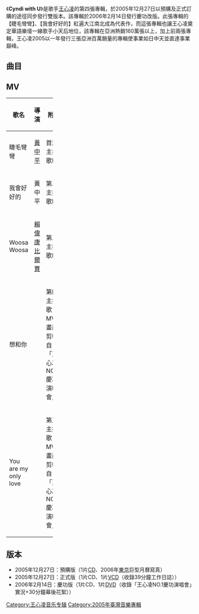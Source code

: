 {{多個問題|
{{Unreferenced|time=2012-06-12T05:47:07+00:00 }}
{{Expand|time=2012-07-15T03:30:55+00:00 }}
}}
{{Infobox Album | <!-- See Wikipedia:WikiProject_Albums --> 
| Name =  Cyndi with U
| Type = 專輯 
| Artist = [[王心凌|王心凌]] 
| Cover =  Cyndi with U (正式版CD+VCD).jpg
| Background = 
| Released = 2005年12月27日
| Format = [[CD|CD]]
| Recorded = 
| Genre = [[華語流行音樂|華語流行音樂]]、[[舞蹈流行音樂|舞蹈流行音樂]]
| Length = 38:50
| Label = [[愛貝克思|愛貝克思]]
| Producer = 
| Reviews = 
| Last album = [[閃耀2005|閃耀2005 新歌+節奏精選]]<br/>（2005年）
| This album =  '''Cyndi with U''' <br/>（2005年）
| Next album = [[Magic_Cyndi|Magic Cyndi]] <br/>（2007年）
| Misc = {{Extra album cover
| Upper caption = 其它封面
| Type = 專輯
| Cover = Cyndi with U (預購版).JPG
| Lower caption = 預購版}}
{{Extra album cover 2
| Upper caption = 其它封面
| Type = 專輯
| Cover = Cyndi with U (慶功版 CD+DVD).jpg
| Lower caption = 慶功版 (CD+DVD)}}
}}

《'''Cyndi with U'''》是歌手[[王心凌|王心凌]]的第四張專輯，於2005年12月27日以預購及正式訂購的途徑同步發行雙版本。該專輯於2006年2月14日發行慶功改版。此張專輯的【睫毛彎彎】、【我會好好的】紅遍大江南北成為代表作，而這張專輯也讓王心凌奠定華語樂壇一線歌手小天后地位，該專輯在亞洲熱銷160萬張以上，加上前兩張專輯，王心凌2005以一年發行三張亞洲百萬銷量的專輯使事業如日中天並直達事業巔峰。

==曲目==
{{Tracklist
| headline = 
| font_size = 100%
| total_length = 38:50

| title1 = 睫毛彎彎
| note1 = 
| longnote1 = '''第一主打'''
| music1 = [[曹格|曹格]]
| lyrics1 = [[嚴云農|嚴云農]]<br />[[姚小民|姚小民]]<br />[[陳思宇|陳思宇]]
| arranger1 = [[呂紹淳|呂紹淳]]<br />[[陳歆儒|陳歆儒]]
| producer1 = [[小螞蟻|小螞蟻]]
| length1 = 4:02

| title2 = 打起精神來
| note2 = 
| longnote2 = 原曲為竹內瑪莉亞〈打起精神〉
| music2 = [[竹內瑪莉亞|竹內瑪莉亞]]
| lyrics2 = 陳思宇
| arranger2 = [[Terence_Teo|Terence Teo]]
| producer2 = 陳思宇
| length2 = 4:09

| title3 = 我會好好的
| note3 = 
| longnote3 = '''第二主打'''
| music3 = [[伍佰|伍佰]]
| lyrics3 = 伍佰
| arranger3 = 涂惠源
| producer3 = 小螞蟻
| length3 = 4:28

| title4 = Woosa Woosa
| note4 = 
| longnote4 = '''第三主打'''<br />原曲為[[中國娃娃_(組合)|中國娃娃]]、Katreeya English、芽芽茵、Jennifer Politanont〈HULA HULA〉
| music4 = [[Almost-Blind_Romy|Almost-Blind Romy]]
| lyrics4 = [[談曉珍|談曉珍]]
| arranger4 = 呂紹淳
| producer4 = 小螞蟻
| length4 = 3:15

| title5 = 手錶
| note5 = 
| longnote5 = 
| music5 = [[林俊傑|林俊傑]]
| lyrics5 = [[李念和|李念和]]
| arranger5 = Terence Teo
| producer5 = 陳思宇
| length5 = 3:46

| title6 = 想和你
| note6 = 
| longnote6 = '''第四主打'''
| music6 = [[饒善強|饒善強]]
| lyrics6 = [[潘沁珈|潘沁珈]]<br />[[鍾礽依|鍾礽依]]
| arranger6 = 呂紹淳<br />[[蔡庭貴|蔡庭貴]]
| producer6 = 小螞蟻
| length6 = 3:44

| title7 = You are my only love
| note7 = 
| longnote7 = '''第五主打'''
| music7 = [[郭逸凡|郭逸凡]]
| lyrics7 = [[胡如虹|胡如虹]]<br />郭逸凡
| arranger7 = Terence Teo
| producer7 = 小螞蟻
| length7 = 3:53

| title8 = 太陽萬歲
| note8 = 
| longnote8 = 原曲為NAOMI YOSHIMURA〈太陽的公園〉
| music8 = {{link-ja|NAOMI YOSHIMURA|NAOMI YOSHIMURA}}
| lyrics8 = [[姜憶萱|姜憶萱]]<br />[[徐世珍|徐世珍]]
| arranger8 = [[呂聖斐|呂聖斐]]
| producer8 = [[彭莒欣|彭莒欣]]
| length8 = 3:41

| title9 = 丟銅板
| note9 = 
| longnote9 = 
| music9 = [[曹軒賓|曹軒賓]]
| lyrics9 = 嚴云農
| arranger9 = [[陳磊|陳磊]]
| producer9 = 彭莒欣
| length9 = 4:01

| title10 = 夢的光點
| note10 = 
| longnote10 = 
| music10 = 林俊傑
| lyrics10 = [[陳天佑|陳天佑]]
| arranger10 = [[洪信傑|洪信傑]]
| producer10 = 小螞蟻
| length10 = 3:51
}}


{{Track listing
| headline = 慶功版DVD（「王心凌NO.1慶功演唱會」實況）
| collapsed = yes

| title1 = Opening VCR1 
| title2 = 開場舞 
| title3 = Woosa Woosa 
| title4 = 太陽萬歲 
| title5 = 手錶 
| title6 = 睫毛彎彎 
| title7 = 想和你 
| title8 = 丟銅板 
| title9 = Honey 
| title10 = 夢的光點 
| title11 = 當你 
| title12 = 愛你 
| title13 = VCR2（歷年成績單）
| title14 = You are my only love 
| title15 = 月光 
| title16 = VCR3（心凌的感謝）
| title17 = 我會好好的 
| title18 = DA DA DA 
| title19 = 30分鐘幕後花絮
}}

==MV==
{| class="wikitable plainrowheaders" width=50%
|-
! scope="col" width=10%| 歌名
! scope="col" width=10%| 導演
! scope="col" width=30%| 附註
|-
|睫毛彎彎||[[黃中平|黃中平]]||首波主打歌MV
|-
|我會好好的||黃中平||第二主打歌MV
|-
|Woosa Woosa||[[賴偉康|賴偉康]]<br />[[比爾賈|比爾賈]]||第三主打歌MV
|-
|想和你|| ||第四主打歌MV，畫面剪輯自「王心凌NO.1慶功演唱會」。
|-
|You are my only love|| ||第五主打歌MV，畫面剪輯自「王心凌NO.1慶功演唱會」。
|}

==版本==
*2005年12月27日：預購版（1片[[CD|CD]]、2006年[[東京|東京]]巨型月曆寫真）
*2005年12月27日：正式版（1片CD、1片[[VCD|VCD]]（收錄39分鐘工作日誌））
*2006年2月14日：慶功版（1片CD、1片[[DVD|DVD]]（收錄「王心凌NO.1慶功演唱會」實況+30分鐘幕後花絮））


{{王心凌}}

[[Category:王心凌音乐专辑|Category:王心凌音乐专辑]]
[[Category:2005年臺灣音樂專輯|Category:2005年臺灣音樂專輯]]